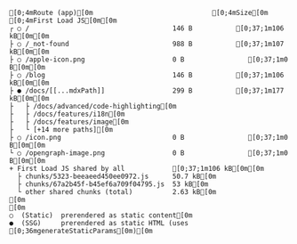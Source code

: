```ansi filename="Example Theme Docs with Nextra 4 (App Router with Content Directory Convention)" copy=false
[0;4mRoute (app)[0m                              [0;4mSize[0m     [0;4mFirst Load JS[0m[0m
┌ ○ /                                    146 B           [0;37;1m106 kB[0m[0m
├ ○ /_not-found                          988 B           [0;37;1m107 kB[0m[0m
├ ○ /apple-icon.png                      0 B                [0;37;1m0 B[0m[0m
├ ○ /blog                                146 B           [0;37;1m106 kB[0m[0m
├ ● /docs/[[...mdxPath]]                 299 B           [0;37;1m177 kB[0m[0m
├   ├ /docs/advanced/code-highlighting[0m
├   ├ /docs/features/i18n[0m
├   ├ /docs/features/image[0m
├   └ [+14 more paths][0m
├ ○ /icon.png                            0 B                [0;37;1m0 B[0m[0m
└ ○ /opengraph-image.png                 0 B                [0;37;1m0 B[0m[0m
+ First Load JS shared by all            [0;37;1m106 kB[0m[0m
  ├ chunks/5323-beeaeed450ee0972.js      50.7 kB[0m
  ├ chunks/67a2b45f-b45ef6a709f04795.js  53 kB[0m
  └ other shared chunks (total)          2.63 kB[0m
[0m
[0m
○  (Static)  prerendered as static content[0m
●  (SSG)     prerendered as static HTML (uses [0;36mgenerateStaticParams[0m)[0m
```
